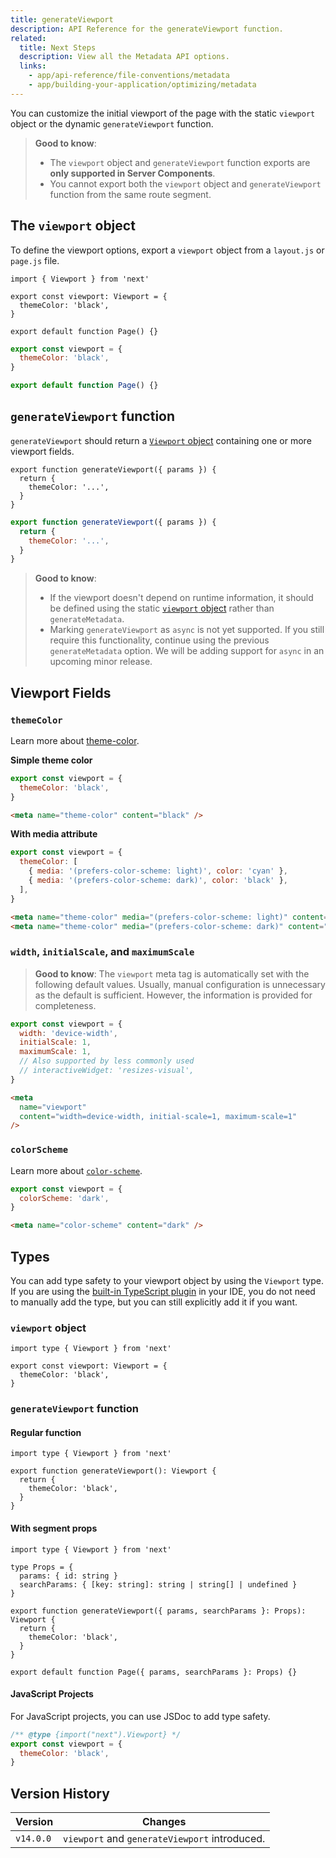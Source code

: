 ```yaml
---
title: generateViewport
description: API Reference for the generateViewport function.
related:
  title: Next Steps
  description: View all the Metadata API options.
  links:
    - app/api-reference/file-conventions/metadata
    - app/building-your-application/optimizing/metadata
---
```


You can customize the initial viewport of the page with the static `viewport` object or the dynamic `generateViewport` function.

> **Good to know**:
>
> - The `viewport` object and `generateViewport` function exports are **only supported in Server Components**.
> - You cannot export both the `viewport` object and `generateViewport` function from the same route segment.

## The `viewport` object

To define the viewport options, export a `viewport` object from a `layout.js` or `page.js` file.

```tsx filename="layout.tsx | page.tsx" switcher
import { Viewport } from 'next'

export const viewport: Viewport = {
  themeColor: 'black',
}

export default function Page() {}
```

```jsx filename="layout.js | page.js" switcher
export const viewport = {
  themeColor: 'black',
}

export default function Page() {}
```

## `generateViewport` function

`generateViewport` should return a [`Viewport` object](#viewport-fields) containing one or more viewport fields.

```tsx filename="layout.tsx | page.tsx" switcher
export function generateViewport({ params }) {
  return {
    themeColor: '...',
  }
}
```

```jsx filename="layout.js | page.js" switcher
export function generateViewport({ params }) {
  return {
    themeColor: '...',
  }
}
```

> **Good to know**:
>
> - If the viewport doesn't depend on runtime information, it should be defined using the static [`viewport` object](#the-viewport-object) rather than `generateMetadata`.
> - Marking `generateViewport` as `async` is not yet supported. If you still require this functionality, continue using the previous `generateMetadata` option. We will be adding support for `async` in an upcoming minor release.

## Viewport Fields

### `themeColor`

Learn more about [theme-color](https://developer.mozilla.org/docs/Web/HTML/Element/meta/name/theme-color).

**Simple theme color**

```jsx filename="layout.js | page.js"
export const viewport = {
  themeColor: 'black',
}
```

```html filename="<head> output" hideLineNumbers
<meta name="theme-color" content="black" />
```

**With media attribute**

```jsx filename="layout.js | page.js"
export const viewport = {
  themeColor: [
    { media: '(prefers-color-scheme: light)', color: 'cyan' },
    { media: '(prefers-color-scheme: dark)', color: 'black' },
  ],
}
```

```html filename="<head> output" hideLineNumbers
<meta name="theme-color" media="(prefers-color-scheme: light)" content="cyan" />
<meta name="theme-color" media="(prefers-color-scheme: dark)" content="black" />
```

### `width`, `initialScale`, and `maximumScale`

> **Good to know**: The `viewport` meta tag is automatically set with the following default values. Usually, manual configuration is unnecessary as the default is sufficient. However, the information is provided for completeness.

```jsx filename="layout.js | page.js"
export const viewport = {
  width: 'device-width',
  initialScale: 1,
  maximumScale: 1,
  // Also supported by less commonly used
  // interactiveWidget: 'resizes-visual',
}
```

```html filename="<head> output" hideLineNumbers
<meta
  name="viewport"
  content="width=device-width, initial-scale=1, maximum-scale=1"
/>
```

### `colorScheme`

Learn more about [`color-scheme`](https://developer.mozilla.org/en-US/docs/Web/HTML/Element/meta/name#:~:text=color%2Dscheme%3A%20specifies,of%20the%20following%3A).

```jsx filename="layout.js | page.js"
export const viewport = {
  colorScheme: 'dark',
}
```

```html filename="<head> output" hideLineNumbers
<meta name="color-scheme" content="dark" />
```

## Types

You can add type safety to your viewport object by using the `Viewport` type. If you are using the [built-in TypeScript plugin](/docs/app/building-your-application/configuring/typescript) in your IDE, you do not need to manually add the type, but you can still explicitly add it if you want.

### `viewport` object

```tsx
import type { Viewport } from 'next'

export const viewport: Viewport = {
  themeColor: 'black',
}
```

### `generateViewport` function

#### Regular function

```tsx
import type { Viewport } from 'next'

export function generateViewport(): Viewport {
  return {
    themeColor: 'black',
  }
}
```

#### With segment props

```tsx
import type { Viewport } from 'next'

type Props = {
  params: { id: string }
  searchParams: { [key: string]: string | string[] | undefined }
}

export function generateViewport({ params, searchParams }: Props): Viewport {
  return {
    themeColor: 'black',
  }
}

export default function Page({ params, searchParams }: Props) {}
```

#### JavaScript Projects

For JavaScript projects, you can use JSDoc to add type safety.

```js
/** @type {import("next").Viewport} */
export const viewport = {
  themeColor: 'black',
}
```

## Version History

| Version   | Changes                                       |
| --------- | --------------------------------------------- |
| `v14.0.0` | `viewport` and `generateViewport` introduced. |
